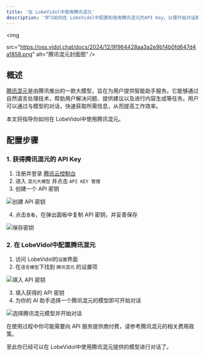 ```yaml
---
title: '在 LobeVidol中使用腾讯混元'
description: '学习如何在 LobeVidol中配置和使用腾讯混元的API Key，以便开始对话和交互。'
---
```


<img
 
  src="https://oss.vidol.chat/docs/2024/12/9f964428aa3a2e9b14b0fd647d4a1858.png"
  alt="腾讯混元封面图"
/>

## 概述

[腾讯混元](https://hunyuan.tencent.com/)是由腾讯推出的一款大模型，旨在为用户提供智能助手服务。它能够通过自然语言处理技术，帮助用户解决问题、提供建议以及进行内容生成等任务。用户可以通过与模型的对话，快速获取所需信息，从而提高工作效率。

本文将指导你如何在 LobeVidol中使用腾讯混元。

## 配置步骤

### 1. 获得腾讯混元的 API Key

1. 注册并登录 [腾讯云控制台](https://console.cloud.tencent.com/hunyuan/api-key)
2. 进入 `混元大模型` 并点击 `API KEY 管理`
3. 创建一个 API 密钥

<img
  src="https://oss.vidol.chat/assets/01dbe69cc092163f7ac782afb7d314c5.webp"
  alt="创建 API 密钥"
/>

4. 点击`查看`，在弹出面板中复制 API 密钥，并妥善保存

<img
  src="https://oss.vidol.chat/assets/856bd407c8a1510f616a4bdb1e02a883.webp"
  alt="保存密钥"
/>

### 2. 在 LobeVidol中配置腾讯混元

1. 访问 LobeVidol的`设置`界面
2. 在`语言模型`下找到 `腾讯混元` 的设置项

<img
  src="https://oss.vidol.chat/assets/bd8c97ef67055e3ff93c56e46c33fa8d.webp"
  alt="填入 API 密钥"
/>

3. 填入获得的 API 密钥
4. 为你的 AI 助手选择一个腾讯混元的模型即可开始对话

<img
  src="https://oss.vidol.chat/assets/3c54d6f2d55fae843fbbfdc0bd7ffec7.webp"
  alt="选择腾讯混元模型并开始对话"
/>

<Warning>
  在使用过程中你可能需要向 API 服务提供商付费，请参考腾讯混元的相关费用政策。
</Warning>

至此你已经可以在 LobeVidol中使用腾讯混元提供的模型进行对话了。
